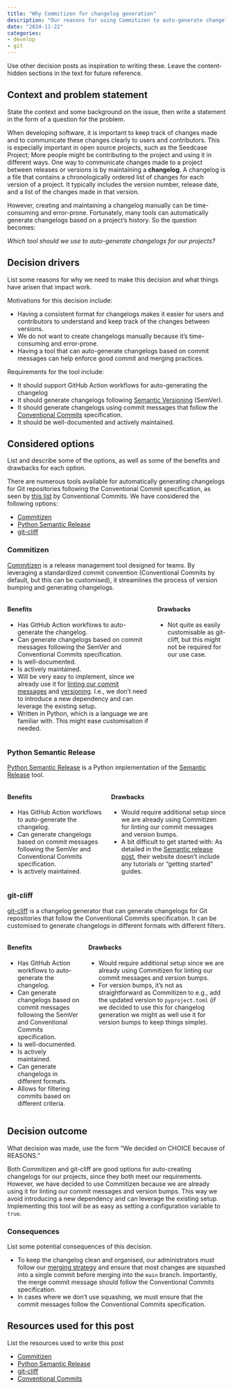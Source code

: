 ```yaml
---
title: "Why Commitizen for changelog generation"
description: "Our reasons for using Commitizen to auto-generate changelogs."
date: "2024-11-22"
categories:
- develop
- git
---
```


::: content-hidden
Use other decision posts as inspiration to writing these. Leave the
content-hidden sections in the text for future reference.
:::

## Context and problem statement

::: content-hidden
State the context and some background on the issue, then write a
statement in the form of a question for the problem.
:::

When developing software, it is important to keep track of changes made
and to communicate these changes clearly to users and contributors. This
is especially important in open source projects, such as the Seedcase
Project; More people might be contributing to the project and using it
in different ways. One way to communicate changes made to a project
between releases or versions is by maintaining a **changelog**. A
changelog is a file that contains a chronologically ordered list of
changes for each version of a project. It typically includes the version
number, release date, and a list of the changes made in that version.

However, creating and maintaining a changelog manually can be
time-consuming and error-prone. Fortunately, many tools can automatically
generate changelogs based on a project's history. So the question
becomes:

*Which tool should we use to auto-generate changelogs for our projects?*

## Decision drivers

::: content-hidden
List some reasons for why we need to make this decision and what things
have arisen that impact work.
:::

Motivations for this decision include:

-   Having a consistent format for changelogs makes it easier for users
    and contributors to understand and keep track of the changes between
    versions.
-   We do not want to create changelogs manually because it's
    time-consuming and error-prone.
-   Having a tool that can auto-generate changelogs based on commit
    messages can help enforce good commit and merging practices.

Requirements for the tool include:

-   It should support GitHub Action workflows for auto-generating the
    changelog
-   It should generate changelogs following [Semantic
    Versioning](/why-semver/index.qmd) (SemVer).
-   It should generate changelogs using commit messages that follow the
    [Conventional Commits](/why-conventional-commits/index.qmd)
    specification.
-   It should be well-documented and actively maintained.

## Considered options

::: content-hidden
List and describe some of the options, as well as some of the benefits
and drawbacks for each option.
:::

There are numerous tools available for automatically generating
changelogs for Git repositories following the Conventional Commit
specification, as seen by [this
list](https://www.conventionalcommits.org/en/about/#tooling-for-conventional-commits)
by Conventional Commits. We have considered the following options:

-   [Commitizen](https://commitizen-tools.github.io/commitizen/)
-   [Python Semantic
    Release](https://python-semantic-release.readthedocs.io/en/latest/index.html)
-   [git-cliff](https://git-cliff.org/docs/)

### Commitizen

[Commitizen](https://commitizen-tools.github.io/commitizen/) is a
release management tool designed for teams. By leveraging a standardized
commit convention (Conventional Commits by default, but this can be
customised), it streamlines the process of version bumping and
generating changelogs.

::::: columns
::: column
#### Benefits

-   Has GitHub Action workflows to auto-generate the changelog.
-   Can generate changelogs based on commit messages following the
    SemVer and Conventional Commits specification.
-   Is well-documented.
-   Is actively maintained.
-   Will be very easy to implement, since we already use it for [linting
    our commit messages](/why-lint-with-commitizen/index.qmd) and
    [versioning](/why-semantic-release-with-commitizen/index.qmd).
    I.e., we don't need to introduce a new dependency and can leverage
    the existing setup.
-   Written in Python, which is a language we are familiar with. This
    might ease customisation if needed.
:::

::: column
#### Drawbacks

-   Not quite as easily customisable as git-cliff, but this might not be
    required for our use case.
:::
:::::

### Python Semantic Release

[Python Semantic
Release](https://python-semantic-release.readthedocs.io/en/latest/index.html)
is a Python implementation of the [Semantic
Release](https://semantic-release.gitbook.io/semantic-release/) tool.

::::: columns
::: column
#### Benefits

-   Has GitHub Action workflows to auto-generate the changelog.
-   Can generate changelogs based on commit messages following the
    SemVer and Conventional Commits specification.
-   Is actively maintained.
:::

::: column
#### Drawbacks

-   Would require additional setup since we are already using Commitizen
    for linting our commit messages and version bumps.
-   A bit difficult to get started with: As detailed in the [Semantic
    release
    post](/why-semantic-release-with-commitizen/index.qmd#python-semantic-release),
    their website doesn't include any tutorials or "getting started"
    guides.
:::
:::::

### git-cliff

[git-cliff](https://git-cliff.org/docs/) is a changelog generator that
can generate changelogs for Git repositories that follow the
Conventional Commits specification. It can be customised to generate
changelogs in different formats with different filters.

::::: columns
::: column
#### Benefits

-   Has GitHub Action workflows to auto-generate the changelog.
-   Can generate changelogs based on commit messages following the
    SemVer and Conventional Commits specification.
-   Is well-documented.
-   Is actively maintained.
-   Can generate changelogs in different formats.
-   Allows for filtering commits based on different criteria.
:::

::: column
#### Drawbacks

-   Would require additional setup since we are already using Commitizen
    for linting our commit messages and version bumps.
-   For version bumps, it's not as straightforward as Commitizen to
    e.g., add the updated version to `pyproject.toml` (if we decided to
    use this for changelog generation we might as well use it for
    version bumps to keep things simple).
:::
:::::

## Decision outcome

::: content-hidden
What decision was made, use the form "We decided on CHOICE because of
REASONS."
:::

Both Commitizen and git-cliff are good options for auto-creating
changelogs for our projects, since they both meet our requirements.
However, we have decided to use Commitizen because we are already using
it for linting our commit messages and version bumps. This way we avoid
introducing a new dependency and can leverage the existing setup.
Implementing this tool will be as easy as setting a configuration
variable to `true`.

### Consequences

::: content-hidden
List some potential consequences of this decision.
:::

-   To keep the changelog clean and organised, our administrators must
    follow our [merging
    strategy](https://team.seedcase-project.org/how-we-work/admin#merging-topic-branches)
    and ensure that most changes are squashed into a single commit
    before merging into the `main` branch. Importantly, the merge commit
    message should follow the Conventional Commits specification.
-   In cases where we don't use squashing, we must ensure that the
    commit messages follow the Conventional Commits specification.

## Resources used for this post

::: content-hidden
List the resources used to write this post
:::

-   [Commitizen](https://commitizen-tools.github.io/commitizen/)
-   [Python Semantic
    Release](https://python-semantic-release.readthedocs.io/en/latest/index.html)
-   [git-cliff](https://git-cliff.org/docs/)
-   [Conventional
    Commits](https://www.conventionalcommits.org/en/v1.0.0/)
